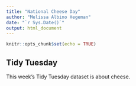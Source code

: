 ```yaml
---
title: "National Cheese Day"
author: "Melissa Albino Hegeman"
date: "`r Sys.Date()`"
output: html_document
---
```


```r
knitr::opts_chunk$set(echo = TRUE)
```

## Tidy Tuesday

This week's Tidy Tuesday dataset is about cheese. 

